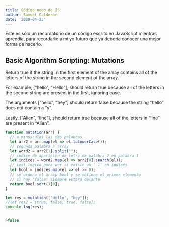 ```yaml
---
title: Código noob de JS
author: Samuel Calderon
date: '2020-04-25'
---
```


Este es sólo un recordatorio de un código escrito en JavaScript mientras aprendía, para recordarle a mi yo futuro que ya debería conocer una mejor forma de hacerlo.

## Basic Algorithm Scripting: Mutations

Return true if the string in the first element of the array contains all of the letters of the string in the second element of the array.

For example, ["hello", "Hello"], should return true because all of the letters in the second string are present in the first, ignoring case.

The arguments ["hello", "hey"] should return false because the string "hello" does not contain a "y".

Lastly, ["Alien", "line"], should return true because all of the letters in "line" are present in "Alien".

```js
function mutation(arr) {
  // a minusculas las dos palabras
  let arr2 = arr.map(el => el.toLowerCase());
  // segunda palabra a array
  let word2 = arr2[1].split("");
  // indice de aparicion de letra de palabra 2 en palabra 1
  let indices = word2.map(el => arr2[0].search(el));
  // test logico para ver si existe un '-1' en indices
  let bool = indices.map(el => el >= 0);
  // se ordena el array bool y se obtiene el primer elemento
  // si hay 'false' siempre estará delante
  return bool.sort()[0];
}

let res = mutation(["Hello", "hey"]);
//let res2 = [true, false, true, false];
console.log(res);


>false
```
